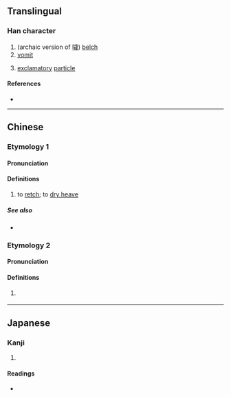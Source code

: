 {{character info/new}}
==Translingual==

===Han character===
{{Han char|rn=30|rad=口|as=08|sn=11|four=|canj=RJNU|ids=⿰口宛}}

# (archaic version of [[噦]]) [[belch]]
# [[vomit]]
# {{lb|mul|Dialect}} [[exclamatory]] [[particle]]

====References====
* {{Han ref|kx=0196.050|dkj=03826|hdz=10646.080|uh=5558|ud=21848}}

----

==Chinese==

===Etymology 1===
{{zh-forms}}

====Pronunciation====
{{zh-pron
|m=yè
|cat=v
}}

====Definitions====
{{zh-hanzi}}

# to [[retch]]; to [[dry heave]]

=====See also=====
* {{zh-l|噦}}

===Etymology 2===
{{zh-forms}}

====Pronunciation====
{{zh-pron
|m=wā
|w=0ueq
|cat=part
}}

====Definitions====
{{zh-hanzi}}

# {{lb|zh|Wu}} {{non-gloss definition|emphasizing particle}}

{{attention|zh|please check}}

----

==Japanese==

===Kanji===
{{ja-kanji|grade=|rs=口08}}

# {{defn|lang=ja|sort=口08}}

====Readings====
* {{ja-readings|on=[[えん]] (en), [[せつ]] (setsu), [[えつ]] (etsu)|kun=}}